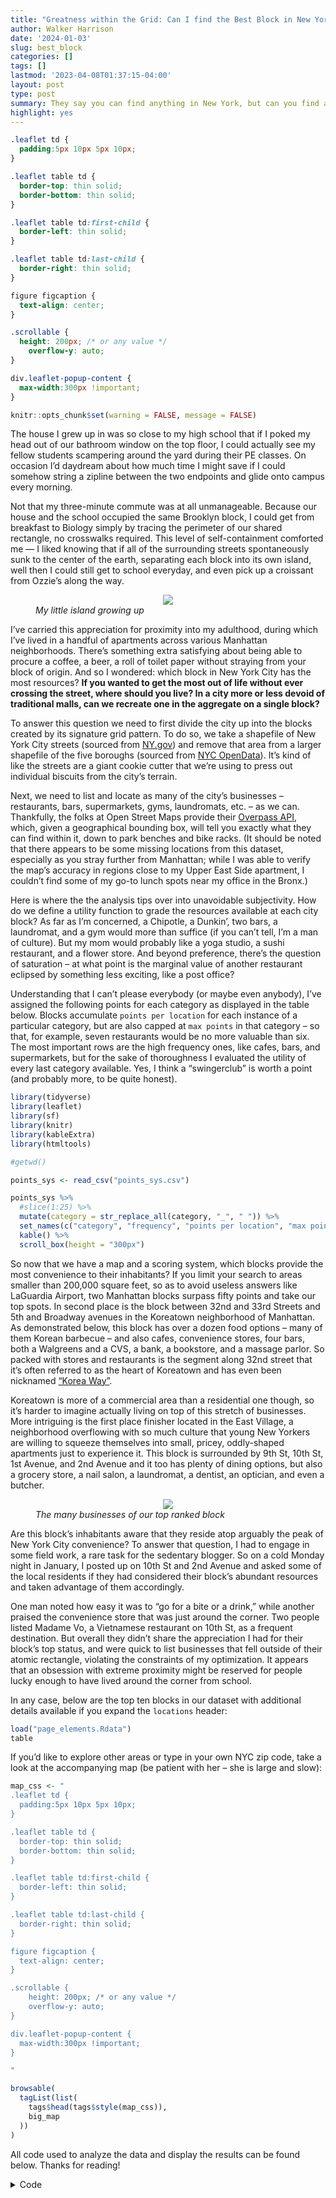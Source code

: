 ---
title: "Greatness within the Grid: Can I find the Best Block in New York City?"
author: Walker Harrison
date: '2024-01-03'
slug: best_block
categories: []
tags: []
lastmod: '2023-04-08T01:37:15-04:00'
layout: post
type: post
summary: They say you can find anything in New York, but can you find anything on a single block without crossing the street?
highlight: yes
---


```{css, echo=FALSE}
.leaflet td {
  padding:5px 10px 5px 10px;
}

.leaflet table td {
  border-top: thin solid; 
  border-bottom: thin solid;
}

.leaflet table td:first-child {
  border-left: thin solid;
}

.leaflet table td:last-child {
  border-right: thin solid;
}

figure figcaption {
  text-align: center;
}

.scrollable {
  height: 200px; /* or any value */
    overflow-y: auto;
}

div.leaflet-popup-content {
  max-width:300px !important;
}
```

```{r setup, include=FALSE}
knitr::opts_chunk$set(warning = FALSE, message = FALSE)
```

The house I grew up in was so close to my high school that if I poked my head out of our bathroom window on the top floor, I could actually see my fellow students scampering around the yard during their PE classes. On occasion I'd daydream about how much time I might save if I could somehow string a zipline between the two endpoints and glide onto campus every morning.

Not that my three-minute commute was at all unmanageable. Because our house and the school occupied the same Brooklyn block, I could get from breakfast to Biology simply by tracing the perimeter of our shared rectangle, no crosswalks required. This level of self-containment comforted me — I liked knowing that if all of the surrounding streets spontaneously sunk to the center of the earth, separating each block into its own island, well then I could still get to school everyday, and even pick up a croissant from Ozzie’s along the way.

<figure>
<center><img src="/img/myblock.jpeg"/></center>
<figcaption><i>My little island growing up</i></figcaption>
</figure>


I’ve carried this appreciation for proximity into my adulthood, during which I’ve lived in a handful of apartments across various Manhattan neighborhoods. There’s something extra satisfying about being able to procure a coffee, a beer, a roll of toilet paper without straying from your block of origin. And so I wondered: which block in New York City has the most resources? **If you wanted to get the most out of life without ever crossing the street, where should you live? In a city more or less devoid of traditional malls, can we recreate one in the aggregate on a single block?**

To answer this question we need to first divide the city up into the blocks created by its signature grid pattern. To do so, we take a shapefile of New York City streets (sourced from [NY.gov](https://data.gis.ny.gov/){target="_blank"}) and remove that area from a larger shapefile of the five boroughs (sourced from [NYC OpenData](https://data.cityofnewyork.us/City-Government/Borough-Boundaries/tqmj-j8zm){target="_blank"}). It's kind of like the streets are a giant cookie cutter that we're using to press out individual biscuits from the city's terrain. 

Next, we need to list and locate as many of the city's businesses -- restaurants, bars, supermarkets, gyms, laundromats, etc. -- as we can. Thankfully, the folks at Open Street Maps provide their [Overpass API](https://wiki.openstreetmap.org/wiki/Overpass_API){target="_blank"}, which, given a geographical bounding box, will tell you exactly what they can find within it, down to park benches and bike racks. (It should be noted that there appears to be some missing locations from this dataset, especially as you stray further from Manhattan; while I was able to verify the map's accuracy in regions close to my Upper East Side apartment, I couldn't find some of my go-to lunch spots near my office in the Bronx.)

Here is where the the analysis tips over into unavoidable subjectivity. How do we define a utility function to grade the resources available at each city block? As far as I'm concerned, a Chipotle, a Dunkin', two bars, a laundromat, and a gym would more than suffice (if you can't tell, I'm a man of culture). But my mom would probably like a yoga studio, a sushi restaurant, and a flower store. And beyond preference, there's the question of saturation -- at what point is the marginal value of another restaurant eclipsed by something less exciting, like a post office?

Understanding that I can't please everybody (or maybe even anybody), I've assigned the following points for each category as displayed in the table below. Blocks accumulate `points per location` for each instance of a particular category, but are also capped at `max points` in that category -- so that, for example, seven restaurants would be no more valuable than six. The most important rows are the high frequency ones, like cafes, bars, and supermarkets, but for the sake of thoroughness I evaluated the utility of every last category available. Yes, I think a "swingerclub" is worth a point (and probably more, to be quite honest).

```{r, echo = FALSE}
library(tidyverse)
library(leaflet)
library(sf)
library(knitr)
library(kableExtra)
library(htmltools)

#getwd()

points_sys <- read_csv("points_sys.csv")

points_sys %>%
  #slice(1:25) %>%
  mutate(category = str_replace_all(category, "_", " ")) %>%
  set_names(c("category", "frequency", "points per location", "max points")) %>%
  kable() %>%
  scroll_box(height = "300px")

```

So now that we have a map and a scoring system, which blocks provide the most convenience to their inhabitants? If you limit your search to areas smaller than 200,000 square feet, so as to avoid useless answers like LaGuardia Airport, two Manhattan blocks surpass fifty points and take our top spots. In second place is the block between 32nd and 33rd Streets and 5th and Broadway avenues in the Koreatown neighborhood of Manhattan. As demonstrated below, this block has over a dozen food options -- many of them Korean barbecue -- and also cafes, convenience stores, four bars, both a Walgreens and a CVS, a bank, a bookstore, and a massage parlor. So packed with stores and restaurants is the segment along 32nd street that it's often referred to as the heart of Koreatown and has even been nicknamed ["Korea Way"](https://en.wikipedia.org/wiki/Koreatown,_Manhattan#Korea_Way){target="_blank"}.

Koreatown is more of a commercial area than a residential one though, so it's harder to imagine actually living on top of this stretch of businesses. More intriguing is the first place finisher located in the East Village, a neighborhood overflowing with so much culture that young New Yorkers are willing to squeeze themselves into small, pricey, oddly-shaped apartments just to experience it. This block is  surrounded by 9th St, 10th St, 1st Avenue, and 2nd Avenue and it too has plenty of dining options, but also a grocery store, a nail salon, a laundromat, a dentist, an optician, and even a butcher.

<figure>
<center><img src="/img/bestblock.PNG"/></center>
<figcaption><i>The many businesses of our top ranked block</i></figcaption>
</figure>

Are this block's inhabitants aware that they reside atop arguably the peak of New York City convenience? To answer that question, I had to engage in some field work, a rare task for the sedentary blogger. So on a cold Monday night in January, I posted up on 10th St and 2nd Avenue and asked some of the local residents if they had considered their block's abundant resources and taken advantage of them accordingly.

One man noted how easy it was to "go for a bite or a drink," while another praised the convenience store that was just around the corner. Two people listed Madame Vo, a Vietnamese restaurant on 10th St, as a frequent destination. But overall they didn't share the appreciation I had for their block's top status, and were quick to list businesses that fell outside of their atomic rectangle, violating the constraints of my optimization. It appears that an obsession with extreme proximity might be reserved for people lucky enough to have lived around the corner from school. 

In any case, below are the top ten blocks in our dataset with additional details available if you expand the `locations` header:

```{r, echo = FALSE}
load("page_elements.Rdata")
table
```

If you'd like to explore other areas or type in your own NYC zip code, take a look at the accompanying map (be patient with her -- she is large and slow):

```{r, echo = FALSE}
map_css <- "
.leaflet td {
  padding:5px 10px 5px 10px;
}

.leaflet table td {
  border-top: thin solid; 
  border-bottom: thin solid;
}

.leaflet table td:first-child {
  border-left: thin solid;
}

.leaflet table td:last-child {
  border-right: thin solid;
}

figure figcaption {
  text-align: center;
}

.scrollable {
    height: 200px; /* or any value */
    overflow-y: auto;
}

div.leaflet-popup-content {
  max-width:300px !important;
}

"

browsable(
  tagList(list(
    tags$head(tags$style(map_css)),
    big_map
  ))
)
```

All code used to analyze the data and display the results can be found below. Thanks for reading! 

<details>
<summary>Code</summary>
```{r, eval = FALSE}
library(tidyverse)
library(patchwork)
library(sf)
library(osmdata)
library(leaflet)
library(leaflet.extras)
library(htmltools)
library(knitr)
library(kableExtra)
library(stringi)

options(dplyr.summarise.inform = FALSE)
expand.grid.df <- function(...) Reduce(function(...) merge(..., by=NULL), list(...))

coord_sys <- 4326

# shape files
boros <- read_sf("Borough Boundaries")
streets <- read_sf("SimplifiedStreets.shp")
zips <- read_sf("ZIP_CODE_040114") 
zips <- zips %>% st_transform(coord_sys) %>% select(geometry, zip = ZIPCODE) 

# location grading system
points_sys <- read_csv("points_sys.csv")
points_sys <- points_sys %>% mutate(category = str_replace_all(category, "_", " "))

boro_names <- c("New York", "Bronx", "Queens", "Kings")

# take out SI (too suburban), and only take largest land mass of remaining four
boros <- boros %>%
  filter(boro_name != "Staten Island") %>%
  st_cast("POLYGON") %>%
  mutate(area = st_area(.)) %>%
  arrange(desc(area)) %>%
  group_by(boro_name) %>%
  slice(1) %>%
  select(geometry, borough = boro_name)

# we only want NYC streets
streets_nyc <- streets %>% 
  filter(LeftCounty %in% boro_names | RightCount %in% boro_names) %>%
  select(Label, geometry) %>%
  arrange(str_detect(Label, "Ave"))

# share a coordinate system so we can compare/intersect them
boros <- st_transform(boros, st_crs(streets))

# grids are what remains after we remove the (buffed) streets
grids_nyc <- st_difference(
  boros, 
  streets_nyc %>% st_buffer(10) %>% st_union()
) %>%
  st_cast("POLYGON") %>%
  mutate(area = round(st_area(.))) %>%
  # area restrictions should limit us to true blocks
  mutate(grid_idx = row_number()) %>%
  # add the street intersections for identification purposes
  {.$streets <- (.) %>%
    st_intersects(streets_nyc %>% 
                    st_buffer(10 + 1)) %>%
    # paste together the indexed labels
    map(~streets_nyc$Label[.x])
  .
  } %>%
  st_transform(crs = st_crs(coord_sys))



# bounding box for NYC
nyc_bb <- c(-74.2588430, 40.4765780, -73.7002330, 40.9176300)

# places recognized by OSM
all_points <- opq(bbox = nyc_bb, nodes_only = TRUE, timeout = 60*60)

# get every location that falls into any of amenity, shop, leisure
amenity_points <- all_points %>%
  add_osm_feature("amenity", available_tags("amenity")) %>%
  osmdata_sf()

shop_points <- all_points %>%
  add_osm_feature("shop", available_tags("shop")) %>%
  osmdata_sf()

leisure_points <- all_points %>%
  add_osm_feature("leisure", available_tags("leisure")) %>%
  osmdata_sf()

combo_points <- bind_rows(
  leisure_points$osm_points,
  shop_points$osm_points,
  amenity_points$osm_points
) %>%
  select(name, amenity, leisure, shop, geometry) %>%
  filter(!is.na(name)) %>%
  distinct() %>%
  transmute(name, category = coalesce(amenity, leisure, shop)) %>%
  # combine some very similar categories
  mutate(category = case_when(
    category == "pub" ~ "bar",
    category == "chemist" ~ "pharmacy",
    category == "pastry" ~ "bakery",
    TRUE ~ category
  ))

# intersections between grid squares and points
grid_point_ix <- grids_nyc %>% 
  # get coordinates of overlap
  st_intersects(combo_points) %>%
  # cross join each grid to its overlapping points
  imap_dfr(~{
    
    grids_nyc[.y, ] %>% 
      rename(geometry_grid = geometry) %>%
      as.data.frame() %>%
      expand.grid.df(combo_points %>%
                       slice(.x) %>% 
                       rename(geometry_pt = geometry) %>%
                       as.data.frame()
      )
  }
  )

save(grids_nyc, grid_point_ix, file = "grid_items.Rdata")
load("grid_items.Rdata")

# OSM string encoding came in wonky (Latin1?)
fix_string <- function(strings) {
  map_chr(strings, ~
            # no clue why this works
            rawToChar(charToRaw(stri_encode(charToRaw(.x), from = "UTF-8", to = "latin1")))
          )
}


# giant pipe chain that formats blocks for mapping
g <- grid_point_ix %>%
  group_by(grid_idx, category) %>%
  mutate(name = fix_string(name)) %>%
  # total points and list by grid and category
  summarize(n = n(), locs = list(name)) %>%
  mutate(category = str_replace_all(category, "_", " ")) %>%
  inner_join(points_sys %>% select(-n), by = "category") %>%
  mutate(points = pmin(max, n*per)) %>%
  group_by(grid_idx) %>%
  # total points and distinct categories by grid
  mutate(total_points = sum(points), distinct_cat = n_distinct(category)) %>%
  mutate(category = factor(category, levels = points_sys$category)) %>%
  arrange(grid_idx, category) %>%
  group_by(grid_idx, category) %>%
  # gluing together html labels
  mutate(cell1 = paste0(category, " (", n, "): "),
         cell2 = paste0(unlist(locs), collapse = ", "),
         both_cells = paste0("<td><nobr>", cell1, "</nobr></td>", "<td>", cell2, "</td>"),
         full_row = paste0("<tr>", both_cells, "</tr>")) %>%
  group_by(grid_idx, total_points, distinct_cat) %>%
  # collapsing into html table for each grid
  summarize(full_table = paste0('<div class="scrollable">', '<table>', paste0(full_row, collapse = ""), '</table>', '</div>')) %>%
  ungroup() %>%
  left_join(grids_nyc, ., by = c("grid_idx")) %>%
  mutate(total_points = coalesce(total_points, 0),
         distinct_cat = coalesce(distinct_cat, 0),
         full_table = coalesce(full_table, "")) %>%
  # various ranks
  mutate(percentile = ntile(total_points, 100),
         rank = rank(-total_points, ties.method = "min"),
         max_rank = max(rank)) %>%
  group_by(grid_idx) %>%
  # convert area to sq ft for text
  mutate(area_text = formattable::comma(as.numeric(area)*10.764, digits = 0)) %>%
  # final html blob
  mutate(summary = paste0(
    "<b>Block #", grid_idx, " in ", borough, " (", area_text, " sq ft)</b><br>",
    "Enclosed by ", paste0(head(unlist(streets), 6), collapse = ", "), "<br><br>",
    distinct_cat, " location types, ", total_points, " total points (", toOrdinal::toOrdinal(rank), " out of ", max_rank, ")<br><br>")) %>%
  mutate(popup = paste0(summary, full_table)) %>%
  arrange(desc(total_points)) %>%
  # best binning for colors
  group_by(five_plus = total_points >= 5) %>%
  mutate(points_bin = ifelse(!five_plus, 
                             as.numeric(total_points > 0), 
                             ntile(total_points, 13) + 1)) %>%
  ungroup()

colfunc <- colorRampPalette(c("gray",
                              "darkolivegreen4",
                              "lawngreen",
                              "yellow",
                              "orange",
                              "firebrick1",
                              "darkred"))

factpal <- colorFactor(colfunc(15), sort(unique(g$points_bin)))

simple_levels <- factor(c('0', '5', '10', '15', '20+'), levels =  c('0', '5', '10', '15', '20+'))
factpal2 <- colorFactor(colfunc(length(simple_levels)), simple_levels)

block_map <- leaflet() %>% 
  addProviderTiles(providers$Stadia.StamenTonerLite) %>% 
  addCircles(data = grid_point_ix %>% 
               filter(grid_idx == 15883) %>%
               slice(-22) %>% # chase dupe
               st_set_geometry("geometry_pt"),
             label = ~name, radius = 1,
             labelOptions = labelOptions(noHide = TRUE, textOnly = TRUE, offset = c(-6, 0),
                                         direction = "left",
                                         textsize = "15px"))

big_map <- leaflet(height = "700px") %>% 
  addProviderTiles(providers$Stadia.StamenTonerLite) %>% 
  # zip data for search function
  addPolygons(data = zips,
              label = ~zip, group = "hidden",
              stroke = 0, fillOpacity = 0,
              labelOptions = labelOptions(opacity = 0)) %>%
  # primary block data
  addPolygons(data = g[, ],
              popup = ~popup,
              color = ~factpal(points_bin),
              stroke = FALSE,
              fillOpacity = 0.7,
              popupOptions = popupOptions(minWidth = 500)) %>%
  # center at NYC
  setView(lng = -73.95, lat = 40.75, zoom = 13) %>%
  # settings for the zip search functionality
  addSearchFeatures(targetGroups  = 'hidden',
                    options = searchFeaturesOptions(
                      textPlaceholder = 'Search by ZIP',
                      zoom = 15,
                      collapsed = FALSE,
                      position = "topright")
  ) %>%
  addResetMapButton() %>%
  addLegend("bottomright", pal = factpal2, values = simple_levels,
            title = "total points",
            opacity = 1
  )

table <- g %>%
  # only want real blocks no huge lots
  filter(as.numeric(area)*10.764 < 2e5) %>% 
  head(10) %>% 
  st_set_geometry(NULL) %>%
  # can't remember why double quotes don't work
  mutate(full_table = str_replace_all(full_table, '"', "'")) %>%
  select(borough, streets, points = total_points, full_table) %>%
  rowwise() %>%
  mutate(streets = paste0(unlist(streets), collapse = ", ")) %>%
  ungroup() %>%
  # details element allows for accordion reveal
  mutate(points = paste0(points, "<details><summary>locations</summary>", full_table, "</details>")) %>%
  select(-full_table) %>%
  kbl(escape = FALSE) %>%
  kable_styling()

#save(table, big_map, file = "C:/Users/Walker Harrison/Documents/GitHub/website/content/posts/2024-01-13-block-draft/page_elements.Rdata")
save(table, big_map, file = "page_elements.Rdata")
```

</details>

